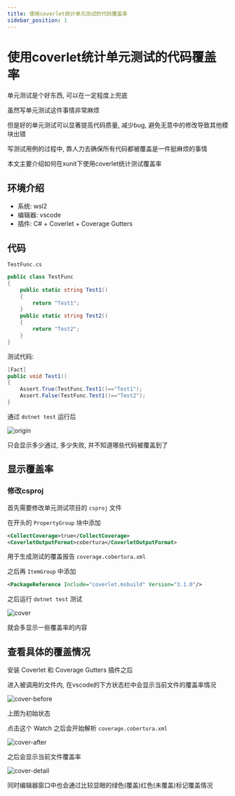 ```yaml
---
title: 使用coverlet统计单元测试的代码覆盖率
sidebar_position: 1
---
```


# 使用coverlet统计单元测试的代码覆盖率

单元测试是个好东西, 可以在一定程度上兜底

虽然写单元测试这件事情非常麻烦

但是好的单元测试可以显著提高代码质量, 减少bug, 避免无意中的修改导致其他模块出错

写测试用例的过程中, 靠人力去确保所有代码都被覆盖是一件挺麻烦的事情

本文主要介绍如何在xunit下使用coverlet统计测试覆盖率

## 环境介绍

* 系统: wsl2
* 编辑器: vscode
* 插件: C# + Coverlet + Coverage Gutters

## 代码

`TestFunc.cs`
```csharp
public class TestFunc
{
    public static string Test1()
    {
        return "Test1";
    }
    public static string Test2()
    {
        return "Test2";
    }
}
```

测试代码:
```csharp
[Fact]
public void Test1()
{
    Assert.True(TestFunc.Test1()=="Test1");
    Assert.False(TestFunc.Test1()=="Test2");
}
```

通过 `dotnet test` 运行后

![origin](/img/xunit/origin.webp)

只会显示多少通过, 多少失败, 并不知道哪些代码被覆盖到了

## 显示覆盖率

### 修改csproj

首先需要修改单元测试项目的 `csproj` 文件

在开头的 `PropertyGroup` 块中添加

```xml
<CollectCoverage>true</CollectCoverage>
<CoverletOutputFormat>cobertura</CoverletOutputFormat>
```
用于生成测试的覆盖报告 `coverage.cobertura.xml`

之后再 `ItemGroup` 中添加

```xml
<PackageReference Include="coverlet.msbuild" Version="3.1.0"/>
```

之后运行 `dotnet test` 测试

![cover](/img/xunit/cover.webp)

就会多显示一些覆盖率的内容

## 查看具体的覆盖情况

安装 Coverlet 和 Coverage Gutters 插件之后

进入被调用的文件内, 在vscode的下方状态栏中会显示当前文件的覆盖率情况

![cover-before](/img/xunit/cover-before.webp)

上图为初始状态

点击这个 Watch 之后会开始解析 `coverage.cobertura.xml`

![cover-after](/img/xunit/cover-after.webp)

之后会显示当前文件覆盖率

![cover-detail](/img/xunit/cover-detail.webp)

同时编辑器窗口中也会通过比较显眼的绿色(覆盖)红色(未覆盖)标记覆盖情况

